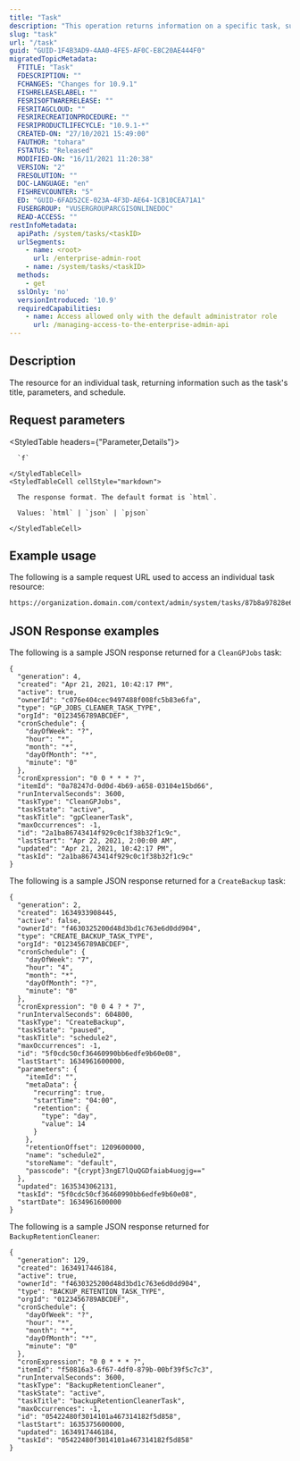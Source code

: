 ```yaml
---
title: "Task"
description: "This operation returns information on a specific task, such as the task's title, parameters, and schedule."
slug: "task"
url: "/task"
guid: "GUID-1F4B3AD9-4AA0-4FE5-AF0C-E8C20AE444F0"
migratedTopicMetadata:
  FTITLE: "Task"
  FDESCRIPTION: ""
  FCHANGES: "Changes for 10.9.1"
  FISHRELEASELABEL: ""
  FESRISOFTWARERELEASE: ""
  FESRITAGCLOUD: ""
  FESRIRECREATIONPROCEDURE: ""
  FESRIPRODUCTLIFECYCLE: "10.9.1-*"
  CREATED-ON: "27/10/2021 15:49:00"
  FAUTHOR: "tohara"
  FSTATUS: "Released"
  MODIFIED-ON: "16/11/2021 11:20:38"
  VERSION: "2"
  FRESOLUTION: ""
  DOC-LANGUAGE: "en"
  FISHREVCOUNTER: "5"
  ED: "GUID-6FAD52CE-023A-4F3D-AE64-1CB10CEA71A1"
  FUSERGROUP: "VUSERGROUPARCGISONLINEDOC"
  READ-ACCESS: ""
restInfoMetadata:
  apiPath: /system/tasks/<taskID>
  urlSegments:
    - name: <root>
      url: /enterprise-admin-root
    - name: /system/tasks/<taskID>
  methods:
    - get
  sslOnly: 'no'
  versionIntroduced: '10.9'
  requiredCapabilities:
    - name: Access allowed only with the default administrator role
      url: /managing-access-to-the-enterprise-admin-api
---
```


## Description

The resource for an individual task, returning information such as the task's title, parameters, and schedule.


## Request parameters

<StyledTable headers={"Parameter,Details"}>
  <StyledTableRow>
    <StyledTableCell cellStyle="markdown">

      `f` 

    </StyledTableCell>
    <StyledTableCell cellStyle="markdown">

      The response format. The default format is `html`.

      Values: `html` | `json` | `pjson`

    </StyledTableCell>
  </StyledTableRow>
</StyledTable>


## Example usage

The following is a sample request URL used to access an individual task resource:

```markdown
https://organization.domain.com/context/admin/system/tasks/87b8a97828e647e8af5d634774b2b8a7?f=pjson
```

## JSON Response examples

The following is a sample JSON response returned for a `CleanGPJobs` task:

```other
{
  "generation": 4,
  "created": "Apr 21, 2021, 10:42:17 PM",
  "active": true,
  "ownerId": "c076e404cec9497488f008fc5b83e6fa",
  "type": "GP_JOBS_CLEANER_TASK_TYPE",
  "orgId": "0123456789ABCDEF",
  "cronSchedule": {
    "dayOfWeek": "?",
    "hour": "*",
    "month": "*",
    "dayOfMonth": "*",
    "minute": "0"
  },
  "cronExpression": "0 0 * * * ?",
  "itemId": "0a78247d-0d0d-4b69-a658-03104e15bd66",
  "runIntervalSeconds": 3600,
  "taskType": "CleanGPJobs",
  "taskState": "active",
  "taskTitle": "gpCleanerTask",
  "maxOccurrences": -1,
  "id": "2a1ba86743414f929c0c1f38b32f1c9c",
  "lastStart": "Apr 22, 2021, 2:00:00 AM",
  "updated": "Apr 21, 2021, 10:42:17 PM",
  "taskId": "2a1ba86743414f929c0c1f38b32f1c9c"
}
```

The following is a sample JSON response returned for a `CreateBackup` task:

```other
{
  "generation": 2,
  "created": 1634933908445,
  "active": false,
  "ownerId": "f4630325200d48d3bd1c763e6d0dd904",
  "type": "CREATE_BACKUP_TASK_TYPE",
  "orgId": "0123456789ABCDEF",
  "cronSchedule": {
    "dayOfWeek": "7",
    "hour": "4",
    "month": "*",
    "dayOfMonth": "?",
    "minute": "0"
  },
  "cronExpression": "0 0 4 ? * 7",
  "runIntervalSeconds": 604800,
  "taskType": "CreateBackup",
  "taskState": "paused",
  "taskTitle": "schedule2",
  "maxOccurrences": -1,
  "id": "5f0cdc50cf36460990bb6edfe9b60e08",
  "lastStart": 1634961600000,
  "parameters": {
    "itemId": "",
    "metaData": {
      "recurring": true,
      "startTime": "04:00",
      "retention": {
        "type": "day",
        "value": 14
      }
    },
    "retentionOffset": 1209600000,
    "name": "schedule2",
    "storeName": "default",
    "passcode": "{crypt}3ngE7lQuQGDfaiab4uogjg=="
  },
  "updated": 1635343062131,
  "taskId": "5f0cdc50cf36460990bb6edfe9b60e08",
  "startDate": 1634961600000
}
```

The following is a sample JSON response returned for `BackupRetentionCleaner`:

```other
{
  "generation": 129,
  "created": 1634917446184,
  "active": true,
  "ownerId": "f4630325200d48d3bd1c763e6d0dd904",
  "type": "BACKUP_RETENTION_TASK_TYPE",
  "orgId": "0123456789ABCDEF",
  "cronSchedule": {
    "dayOfWeek": "?",
    "hour": "*",
    "month": "*",
    "dayOfMonth": "*",
    "minute": "0"
  },
  "cronExpression": "0 0 * * * ?",
  "itemId": "f50816a3-6f67-4df0-879b-00bf39f5c7c3",
  "runIntervalSeconds": 3600,
  "taskType": "BackupRetentionCleaner",
  "taskState": "active",
  "taskTitle": "backupRetentionCleanerTask",
  "maxOccurrences": -1,
  "id": "05422480f3014101a467314182f5d858",
  "lastStart": 1635375600000,
  "updated": 1634917446184,
  "taskId": "05422480f3014101a467314182f5d858"
}
```